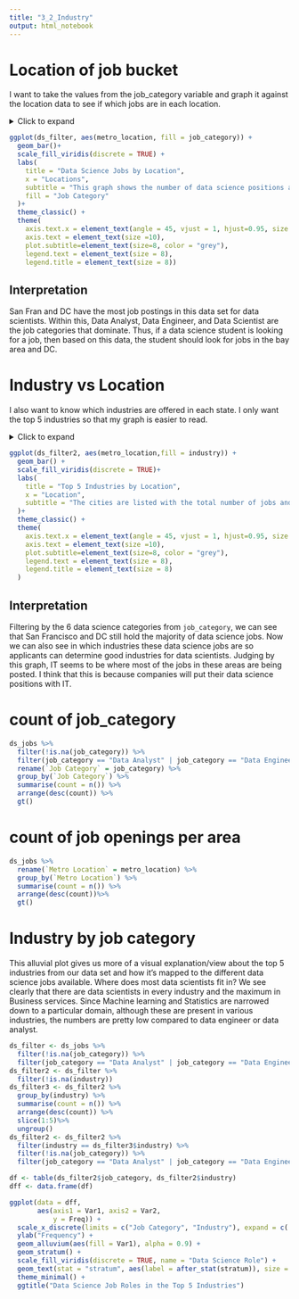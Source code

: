 ```yaml
---
title: "3_2_Industry"
output: html_notebook
---
```


# Location of job bucket

I want to take the values from the job_category variable and graph it against the location data to see if which jobs are in each location.

<details>
  <summary>Click to expand</summary>
# Load Data

```r
library(tidyverse)
library(readr)
library(viridis)
library(gt)
library(ggplot2)
library(viridis)
library(ggalluvial)
library(ggfittext)
#setwd("C:/Users/Matt Flaherty/Documents/Projects/eda20-team4-project")
#ds_jobs <- read_csv("Data Cleaning/ds_jobs.csv")
```

# Job Bucket vs location

Filter by only DS jobs. There are a few other scientist jobs right now. Also take out the NAs 

```r
ds_filter <- ds_jobs %>%
  filter(!is.na(job_category)) %>%
  filter(job_category == "Data Analyst" | job_category == "Data Engineer" | job_category == "Data Scientist" | job_category == "Machine Learning Engineer" | job_category == "Statistician" | job_category == "Other Analyst")
```

</details>
```r
ggplot(ds_filter, aes(metro_location, fill = job_category)) +
  geom_bar()+
  scale_fill_viridis(discrete = TRUE) +
  labs(
    title = "Data Science Jobs by Location",
    x = "Locations",
    subtitle = "This graph shows the number of data science positions available in each city.",
    fill = "Job Category"
  )+
  theme_classic() +
  theme(
    axis.text.x = element_text(angle = 45, vjust = 1, hjust=0.95, size = 8),
    axis.text = element_text(size =10),
    plot.subtitle=element_text(size=8, color = "grey"),
    legend.text = element_text(size = 8),
    legend.title = element_text(size = 8)) 
```

## Interpretation

San Fran and DC have the most job postings in this data set for data scientists. Within this, Data Analyst, Data Engineer, and Data Scientist are the job categories that dominate. Thus, if a data science student is looking for a job, then based on this data, the student should look for jobs in the bay area and DC.

# Industry vs Location

I also want to know which industries are offered in each state. I only want the top 5 industries so that my graph is easier to read.

<details>
  <summary>Click to expand</summary>
```r
ds_filter2 <- ds_filter %>%
  filter(!is.na(industry))
ds_filter3 <- ds_filter2 %>%
  group_by(industry) %>%
  summarise(count = n()) %>%
  arrange(desc(count)) %>%
  slice(1:5)%>%
  ungroup()
ds_filter2 <- ds_filter2 %>%
  filter(industry == ds_filter3$industry)
```

</details>
```r
ggplot(ds_filter2, aes(metro_location,fill = industry)) +
  geom_bar() +
  scale_fill_viridis(discrete = TRUE)+
  labs(
    title = "Top 5 Industries by Location",
    x = "Location",
    subtitle = "The cities are listed with the total number of jobs and it is colored by the industry"
  )+
  theme_classic() +
  theme(
    axis.text.x = element_text(angle = 45, vjust = 1, hjust=0.95, size = 8),
    axis.text = element_text(size =10),
    plot.subtitle=element_text(size=8, color = "grey"),
    legend.text = element_text(size = 8),
    legend.title = element_text(size = 8)
  )
```

## Interpretation

Filtering by the 6 data science categories from `job_category`, we can see that San Francisco and DC still hold the majority of data science jobs. Now we can also see in which industries these data science jobs are so applicants can determine good industries for data scientists. Judging by this graph, IT seems to be where most of the jobs in these areas are being posted. I think that this is because companies will put their data science positions with IT.

# count of job_category

```r
ds_jobs %>%
  filter(!is.na(job_category)) %>%
  filter(job_category == "Data Analyst" | job_category == "Data Engineer" | job_category == "Data Scientist" | job_category == "Machine Learning Engineer" | job_category == "Statistician" | job_category == "Other Analyst") %>%
  rename(`Job Category` = job_category) %>%
  group_by(`Job Category`) %>%
  summarise(count = n()) %>%
  arrange(desc(count)) %>%
  gt()
```

# count of job openings per area

```r
ds_jobs %>%
  rename(`Metro Location` = metro_location) %>%
  group_by(`Metro Location`) %>%
  summarise(count = n()) %>%
  arrange(desc(count))%>%
  gt()
```


# Industry by job category
This alluvial plot gives us more of a visual explanation/view about the top 5 industries from our data set and how it’s mapped to the different data science jobs available. Where does most data scientists fit in? We see clearly that there are data scientists in every industry and the maximum in Business services. Since Machine learning and Statistics are narrowed down to a particular domain, although these are present in various industries, the numbers are pretty low compared to data engineer or data analyst.

```R
ds_filter <- ds_jobs %>%
  filter(!is.na(job_category)) %>%
  filter(job_category == "Data Analyst" | job_category == "Data Engineer" | job_category == "Data Scientist" | job_category == "Machine Learning Engineer" | job_category == "Statistician" | job_category == "Other Analyst")
ds_filter2 <- ds_filter %>%
  filter(!is.na(industry))
ds_filter3 <- ds_filter2 %>%
  group_by(industry) %>%
  summarise(count = n()) %>%
  arrange(desc(count)) %>%
  slice(1:5)%>%
  ungroup()
ds_filter2 <- ds_filter2 %>%
  filter(industry == ds_filter3$industry) %>%
  filter(!is.na(job_category)) %>%
  filter(job_category == "Data Analyst" | job_category == "Data Engineer" | job_category == "Data Scientist" | job_category == "Machine Learning Engineer" | job_category == "Statistician")

df <- table(ds_filter2$job_category, ds_filter2$industry)
dff <- data.frame(df)

ggplot(data = dff,
       aes(axis1 = Var1, axis2 = Var2,
           y = Freq)) +
  scale_x_discrete(limits = c("Job Category", "Industry"), expand = c(.2, .05)) +
  ylab("Frequency") +
  geom_alluvium(aes(fill = Var1), alpha = 0.9) +
  geom_stratum() +
  scale_fill_viridis(discrete = TRUE, name = "Data Science Role") +
  geom_text(stat = "stratum", aes(label = after_stat(stratum)), size = 2) +
  theme_minimal() +
  ggtitle("Data Science Job Roles in the Top 5 Industries")
```
